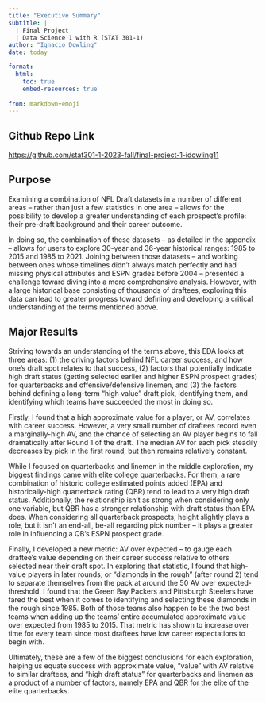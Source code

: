 ```yaml
---
title: "Executive Summary"
subtitle: |
  | Final Project 
  | Data Science 1 with R (STAT 301-1)
author: "Ignacio Dowling"
date: today

format:
  html:
    toc: true
    embed-resources: true
    
from: markdown+emoji 
---
```

::: {.callout-tip icon=false}

## Github Repo Link

[https://github.com/stat301-1-2023-fall/final-project-1-idowling11](https://github.com/stat301-1-2023-fall/final-project-1-idowling11)

:::

## Purpose
Examining a combination of NFL Draft datasets in a number of different areas – rather than just a few statistics in one area  – allows for the possibility to develop a greater understanding of each prospect’s profile: their pre-draft background and their career outcome.

In doing so, the combination of these datasets – as detailed in the appendix – allows for users to explore 30-year and 36-year historical ranges: 1985 to 2015 and 1985 to 2021. Joining between those datasets – and working between ones whose timelines didn’t always match perfectly and had missing physical attributes and ESPN grades before 2004 – presented a challenge toward diving into a more comprehensive analysis. However, with a large historical base consisting of thousands of draftees, exploring this data can lead to greater progress toward defining and developing a critical understanding of the terms mentioned above.

## Major Results
Striving towards an understanding of the terms above, this EDA looks at three areas: (1) the driving factors behind NFL career success, and how one’s draft spot relates to that success, (2) factors that potentially indicate high draft status (getting selected earlier and higher ESPN prospect grades) for quarterbacks and offensive/defensive linemen, and (3) the factors behind defining a long-term “high value” draft pick, identifying them, and identifying which teams have succeeded the most in doing so.

Firstly, I found that a high approximate value for a player, or AV, correlates with career success. However, a very small number of draftees record even a marginally-high AV, and the chance of selecting an AV player begins to fall dramatically after Round 1 of the draft. The median AV for each pick steadily decreases by pick in the first round, but then remains relatively constant.

While I focused on quarterbacks and linemen in the middle exploration, my biggest findings came with elite college quarterbacks. For them, a rare combination of historic college estimated points added (EPA) and historically-high quarterback rating (QBR) tend to lead to a very high draft status. Additionally, the relationship isn’t as strong when considering only one variable, but QBR has a stronger relationship with draft status than EPA does. When considering all quarterback prospects, height slightly plays a role, but it isn’t an end-all, be-all regarding pick number – it plays a greater role in influencing a QB’s ESPN prospect grade. 

Finally, I developed a new metric: AV over expected – to gauge each draftee’s value depending on their career success relative to others selected near their draft spot. In exploring that statistic, I found that high-value players in later rounds, or “diamonds in the rough” (after round 2) tend to separate themselves from the pack at around the 50 AV over expected-threshold. I found that the Green Bay Packers and Pittsburgh Steelers have fared the best when it comes to identifying and selecting these diamonds in the rough since 1985. Both of those teams also happen to be the two best teams when adding up the teams’ entire accumulated approximate value over expected from 1985 to 2015. That metric has shown to increase over time for every team since most draftees have low career expectations to begin with. 

Ultimately, these are  a few of the biggest conclusions for each exploration, helping us equate success with approximate value, “value” with AV relative to similar draftees, and “high draft status” for quarterbacks and linemen as a product of a number of factors, namely EPA and QBR for the elite of the elite quarterbacks.



